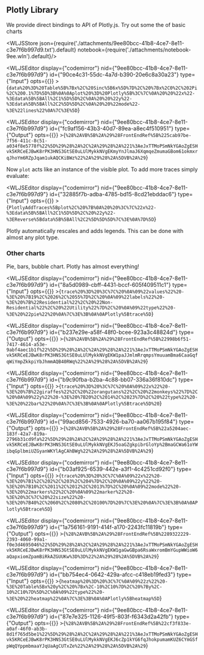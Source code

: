 ## Plotly Library
We provide direct bindings to API of Plotly.js. Try out some the of basic charts




<WLJSStore json={require('./attachments/9ee80bcc-41b8-4ce7-8e11-c3e7f6b997d9.txt').default} notebook={require('./attachments/notebook-9ee.wln').default}/>




<WLJSEditor display={"codemirror"} nid={"9ee80bcc-41b8-4ce7-8e11-c3e7f6b997d9"} id={"90ce4c31-55dc-4a7d-b390-20e6c8a30a23"} type={"Input"} opts={{}} >{`data%20%3D%20Table%5B%7Bx%2C%20Sinc%5B6x%5D%7D%2C%20%7Bx%2C0%2C%202Pi%2C%200.1%7D%5D%3B%0A%0Aplot%20%3D%20Plotly%5B%3C%7C%0A%20%20%22x%22-%3Edata%5B%5BAll%2C1%5D%5D%2C%0A%20%20%22y%22-%3Edata%5B%5BAll%2C2%5D%5D%2C%0A%20%20%22mode%22-%3E%22lines%22%0A%7C%3E%5D`}</WLJSEditor>

<WLJSEditor display={"codemirror"} nid={"9ee80bcc-41b8-4ce7-8e11-c3e7f6b997d9"} id={"fc9af156-43b3-40d7-89ea-a8ec4f510951"} type={"Output"} opts={{}} >{`%28%2AVB%5B%2A%29%28FrontEndRef%5B%225cab97be-7f56-411c-8c51-a034f8e5778f%22%5D%29%28%2A%2C%2A%29%28%2A%221%3AeJxTTMoPSmNkYGAoZgESHvk5KRCeEJBwK8rPK3HNS3GtSE0uLUlMykkNVgEKmyYnJlmaJ6XqmqeZmumaGBom61okmxrqJhoYm6RZpJqam1ukAQCKiBWz%22%2A%29%28%2A%5DVB%2A%29`}</WLJSEditor>

Now `plot` acts like an instance of the visible plot. To add more traces simply evaluate:

<WLJSEditor display={"codemirror"} nid={"9ee80bcc-41b8-4ce7-8e11-c3e7f6b997d9"} id={"32885f7b-adba-4785-bd15-8cd21ebddac6"} type={"Input"} opts={{}} >{`PlotlyAddTraces%5Bplot%2C%20%7B%0A%20%20%3C%7C%22x%22-%3Edata%5B%5BAll%2C1%5D%5D%2C%20%22y%22-%3EReverse%5Bdata%5B%5BAll%2C2%5D%5D%5D%7C%3E%0A%7D%5D`}</WLJSEditor>

Plotly automatically rescales and adds legends. This can be done with almost any plot type.

### Other charts
Pie, bars, bubble chart. Plotly has almost everything!

<WLJSEditor display={"codemirror"} nid={"9ee80bcc-41b8-4ce7-8e11-c3e7f6b997d9"} id={"8a5d0989-cbff-4431-bccf-605f409511c1"} type={"Input"} opts={{}} >{`trace%20%3D%20%3C%7C%20%0A%09%22values%22%20-%3E%20%7B19%2C%2026%2C%2055%7D%2C%20%0A%09%22labels%22%20-%3E%20%7B%22Residential%22%2C%20%22Non-Residential%22%2C%20%22Utility%22%7D%2C%20%0A%09%22type%22%20-%3E%20%22pie%22%20%0A%7C%3E%3B%0A%0APlotly%5Btrace%5D`}</WLJSEditor>

<WLJSEditor display={"codemirror"} nid={"9ee80bcc-41b8-4ce7-8e11-c3e7f6b997d9"} id={"b237e29e-a58f-48f0-bcee-923a3c48824d"} type={"Output"} opts={{}} >{`%28%2AVB%5B%2A%29%28FrontEndRef%5B%22998b6f51-7417-4614-a53e-9abf4aec1b1f%22%5D%29%28%2A%2C%2A%29%28%2A%221%3AeJxTTMoPSmNkYGAoZgESHvk5KRCeEJBwK8rPK3HNS3GtSE0uLUlMykkNVgEKW1paJJmlmRrqmpsYmuuamBma6CaaGqfqWiYmpZkkpiYbJhmmAQB40RWq%22%2A%29%28%2A%5DVB%2A%29`}</WLJSEditor>

<WLJSEditor display={"codemirror"} nid={"9ee80bcc-41b8-4ce7-8e11-c3e7f6b997d9"} id={"b9c90fba-b2ba-4c88-bb07-336a36f810dc"} type={"Input"} opts={{}} >{`trace%20%3D%20%3C%7C%20%0A%09%22x%22%20-%3E%20%7B%22giraffes%22%2C%20%22orangutans%22%2C%20%22monkeys%22%7D%2C%20%0A%09%22y%22%20-%3E%20%7B20%2C%2014%2C%2023%7D%2C%20%22type%22%20-%3E%20%22bar%22%20%0A%7C%3E%3B%0A%0APlotly%5Btrace%5D%20`}</WLJSEditor>

<WLJSEditor display={"codemirror"} nid={"9ee80bcc-41b8-4ce7-8e11-c3e7f6b997d9"} id={"99acd856-7533-4926-ba70-aa067b195f84"} type={"Output"} opts={{}} >{`%28%2AVB%5B%2A%29%28FrontEndRef%5B%22a5204aec-183f-42a7-819a-2796b31cd9fa%22%5D%29%28%2A%2C%2A%29%28%2A%221%3AeJxTTMoPSmNkYGAoZgESHvk5KRCeEJBwK8rPK3HNS3GtSE0uLUlMykkNVgEKJ5oaGZgkpibrGloYp%2BmaGCWa61oYWibqGplbmiUZGyanWKYlAgCAhBWg%22%2A%29%28%2A%5DVB%2A%29`}</WLJSEditor>

<WLJSEditor display={"codemirror"} nid={"9ee80bcc-41b8-4ce7-8e11-c3e7f6b997d9"} id={"b03af925-6539-442e-a3f1-4c4251cd92f0"} type={"Input"} opts={{}} >{`trace%20%3D%20%3C%7C%0A%09%22x%22%20-%3E%20%7B1%2C%202%2C%203%2C%204%7D%2C%20%0A%09%22y%22%20-%3E%20%7B10%2C%2011%2C%2012%2C%2013%7D%2C%20%0A%09%22mode%22%20-%3E%20%22markers%22%2C%20%0A%09%22marker%22%20-%3E%20%3C%7C%20%22size%22%20-%3E%20%7B40%2C%2060%2C%2080%2C%20100%7D%20%7C%3E%20%0A%7C%3E%3B%0A%0APlotly%5Btrace%5D`}</WLJSEditor>

<WLJSEditor display={"codemirror"} nid={"9ee80bcc-41b8-4ce7-8e11-c3e7f6b997d9"} id={"1a756161-9191-414f-a170-2243fc11819b"} type={"Output"} opts={{}} >{`%28%2AVB%5B%2A%29%28FrontEndRef%5B%2289322229-2393-4060-99a1-f0e3d4695046%22%5D%29%28%2A%2C%2A%29%28%2A%221%3AeJxTTMoPSmNkYGAoZgESHvk5KRCeEJBwK8rPK3HNS3GtSE0uLUlMykkNVgEKW1gaGwGBpa6RsaWxromBmYGupWWioW6aQapxiomZpamBiRkAZGUUKw%3D%3D%22%2A%29%28%2A%5DVB%2A%29`}</WLJSEditor>

<WLJSEditor display={"codemirror"} nid={"9ee80bcc-41b8-4ce7-8e11-c3e7f6b997d9"} id={"bb754ec4-0642-429a-afcc-c418eb19fed3"} type={"Input"} opts={{}} >{`heatmap%20%3D%20%3C%7C%0A%09%22z%22%20-%3E%20Table%5Bx%20y%2C%20%7Bx%2C-10%2C10%7D%2C%20%7By%2C-10%2C10%7D%5D%2C%0A%09%22type%22%20-%3E%20%22heatmap%22%0A%7C%3E%3B%0A%0APlotly%5Bheatmap%5D`}</WLJSEditor>

<WLJSEditor display={"codemirror"} nid={"9ee80bcc-41b8-4ce7-8e11-c3e7f6b997d9"} id={"87e7e325-1126-49f5-803f-f6343d2a42fb"} type={"Output"} opts={{}} >{`%28%2AVB%5B%2A%29%28FrontEndRef%5B%22cf3f833e-a0af-46f0-ab3b-8d1f765d5be1%22%5D%29%28%2A%2C%2A%29%28%2A%221%3AeJxTTMoPSmNkYGAoZgESHvk5KRCeEJBwK8rPK3HNS3GtSE0uLUlMykkNVgEKJ6cZp1kYG6fqJhokpumamKUZ6CYmGSfpWqQYppmbmaaYJqUaAgCUTxZe%22%2A%29%28%2A%5DVB%2A%29`}</WLJSEditor>